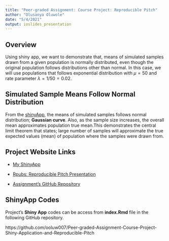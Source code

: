 ```yaml
---
title: "Peer-graded Assignment: Course Project: Reproducible Pitch"
author: "Olusanya Oluwole"
date: "5/4/2021"
output: ioslides_presentation
---
```


## Overview

Using shiny app, we want to demonstrate that, means of simulated samples
drawn from a given population is normally distributed, even though the original
population follows distributions other than normal. In this case, we will use 
populations that follows exponential distribution with $\mu = 50$ and rate 
parameter $\lambda = 1/50 = 0.02$.

## Simulated Sample Means Follow Normal Distribution

From the [shinyApp](https://ooluwole.shinyapps.io/ShinyApp/), 
the means of simulated samples follows normal distribution; **Gaussian curve**.
Also, as the sample size increases, the overall mean approximates population true
mean.This demonstrates the central limit theorem 
that states; large number of samples will approximate the true expected values 
(mean) of population where the samples were drawn from. 

## Project Website Links

- [My ShinyApp](https://ooluwole.shinyapps.io/ShinyApp/)

- [Rpubs: Reproducible Pitch Presentation](https://rpubs.com/Olu/765048)

- [Assignment's GitHub Repository](https://github.com/ooluw007/Peer-graded-Assignment-Course-Project-Shiny-Application-and-Reproducible-Pitch)


## ShinyApp Codes

Project's **Shiny App** codes can be access from **index.Rmd** file in the following 
GitHub repository. 

https://github.com/ooluw007/Peer-graded-Assignment-Course-Project-Shiny-Application-and-Reproducible-Pitch

